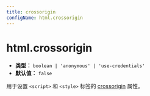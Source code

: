 ```yaml
---
title: crossorigin
configName: html.crossorigin
---
```


# html.crossorigin

- **类型：** `boolean | 'anonymous' | 'use-credentials'`
- **默认值：** `false`

用于设置 `<script>` 和 `<style>` 标签的 [crossorigin](https://developer.mozilla.org/en-US/docs/Web/HTML/Attributes/crossorigin) 属性。



<RsbuildConfig />
